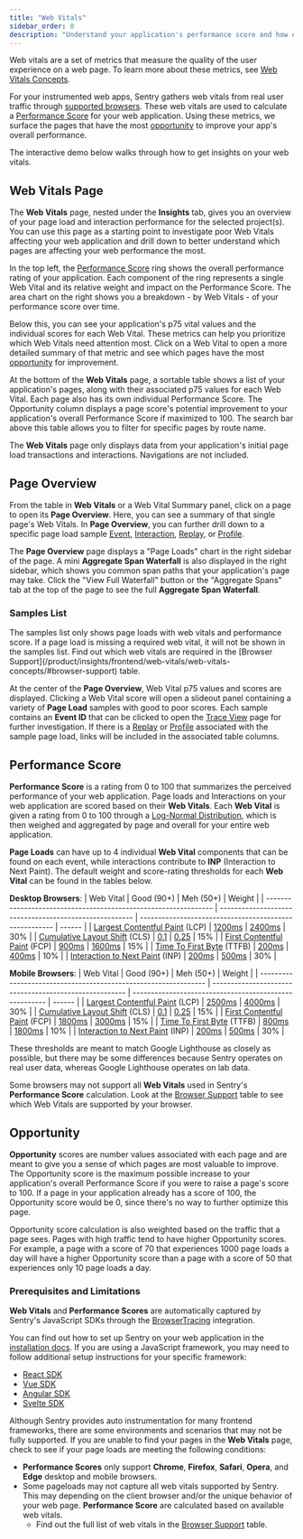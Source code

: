 ```yaml
---
title: "Web Vitals"
sidebar_order: 0
description: "Understand your application's performance score and how each web vital contributes to it. Drill in to explore opportunities to improve your app's overall performance."
---
```


<Include name="feature-limited-on-team-retention.mdx" />

Web vitals are a set of metrics that measure the quality of the user experience on a web page. To learn more about these metrics, see [Web Vitals Concepts](/product/insights/web-vitals/web-vitals-concepts/).

For your instrumented web apps, Sentry gathers web vitals from real user traffic through [supported browsers](web-vitals-concepts/#browser-support). These web vitals are used to calculate a [Performance Score](#performance-score) for your web application. Using these metrics, we surface the pages that have the most [opportunity](#opportunity) to improve your app's overall performance.

The interactive demo below walks through how to get insights on your web vitals.

<Arcade src="https://demo.arcade.software/pSDa9dkXo1yB4HIuGVuz?embed" />

## Web Vitals Page

The **Web Vitals** page, nested under the **Insights** tab, gives you an overview of your page load and interaction performance for the selected project(s). You can use this page as a starting point to investigate poor Web Vitals affecting your web application and drill down to better understand which pages are affecting your web performance the most.

In the top left, the [Performance Score](#performance-score) ring shows the overall performance rating of your application. Each component of the ring represents a single Web Vital and its relative weight and impact on the Performance Score. The area chart on the right shows you a breakdown - by Web Vitals - of your performance score over time.

Below this, you can see your application's p75 vital values and the individual scores for each Web Vital. These metrics can help you prioritize which Web Vitals need attention most. Click on a Web Vital to open a more detailed summary of that metric and see which pages have the most [opportunity](#opportunity) for improvement.

At the bottom of the **Web Vitals** page, a sortable table shows a list of your application's pages, along with their associated p75 values for each Web Vital. Each page also has its own individual Performance Score. The Opportunity column displays a page score's potential improvement to your application's overall Performance Score if maximized to 100. The search bar above this table allows you to filter for specific pages by route name.

<Alert>

The **Web Vitals** page only displays data from your application's initial page load transactions and interactions. Navigations are not included.

</Alert>

## Page Overview

From the table in **Web Vitals** or a Web Vital Summary panel, click on a page to open its **Page Overview**. Here, you can see a summary of that single page's Web Vitals. In **Page Overview**, you can further drill down to a specific page load sample [Event](/concepts/key-terms/tracing/trace-view/), [Interaction](/product/insights/web-vitals/web-vitals-concepts/#interaction-to-next-paint-inp), [Replay](/product/explore/session-replay/), or [Profile](/product/explore/profiling/).

The **Page Overview** page displays a "Page Loads" chart in the right sidebar of the page. A mini **Aggregate Span Waterfall** is also displayed in the right sidebar, which shows you common span paths that your application's page may take. Click the "View Full Waterfall" button or the "Aggregate Spans" tab at the top of the page to see the full **Aggregate Span Waterfall**.

### Samples List

<Alert>
  The samples list only shows page loads with web vitals and performance score.
  If a page load is missing a required web vital, it will not be shown in the
  samples list. Find out which web vitals are required in the [Browser
  Support](/product/insights/frontend/web-vitals/web-vitals-concepts/#browser-support)
  table.
</Alert>

At the center of the **Page Overview**, Web Vital p75 values and scores are displayed. Clicking a Web Vital score will open a slideout panel containing a variety of **Page Load** samples with good to poor scores. Each sample contains an **Event ID** that can be clicked to open the [Trace View](/concepts/key-terms/tracing/trace-view/#product-walkthrough-trace-details-page) page for further investigation. If there is a [Replay](/product/session-replay/) or [Profile](/product/profiling/) associated with the sample page load, links will be included in the associated table columns.

<Arcade src="https://demo.arcade.software/rFtiXFfPG1CX1QcrgdSf?embed" />

## Performance Score

**Performance Score** is a rating from 0 to 100 that summarizes the perceived performance of your web application. Page loads and Interactions on your web application are scored based on their **Web Vitals**. Each **Web Vital** is given a rating from 0 to 100 through a [Log-Normal Distribution](https://www.desmos.com/calculator/o98tbeyt1t), which is then weighed and aggregated by page and overall for your entire web application.

**Page Loads** can have up to 4 individual **Web Vital** components that can be found on each event, while interactions contribute to **INP** (Interaction to Next Paint). The default weight and score-rating thresholds for each **Web Vital** can be found in the tables below.

**Desktop Browsers**:
| Web Vital | Good (90+) | Meh (50+) | Weight |
| --------------------------------------------------------------- | ------------------------------------------------------ | ------------------------------------------------------ | ------ |
| [Largest Contentful Paint](/product/insights/web-vitals/web-vitals-concepts/#largest-contentful-paint-lcp) (LCP) | [1200ms](https://www.desmos.com/calculator/ejhjazajbd) | [2400ms](https://www.desmos.com/calculator/ejhjazajbd) | 30% |
| [Cumulative Layout Shift](/product/insights/web-vitals/web-vitals-concepts/#cumulative-layout-shift-cls) (CLS) | [0.1](https://www.desmos.com/calculator/irdoqfftdf) | [0.25](https://www.desmos.com/calculator/irdoqfftdf) | 15% |
| [First Contentful Paint](/product/insights/web-vitals/web-vitals-concepts/#first-contentful-paint-fcp) (FCP) | [900ms](https://www.desmos.com/calculator/gcxbiypuuh) | [1600ms](https://www.desmos.com/calculator/gcxbiypuuh) | 15% |
| [Time To First Byte](/product/insights/web-vitals/web-vitals-concepts/#time-to-first-byte-ttfb) (TTFB) | [200ms](https://www.desmos.com/calculator/ykzahw9goi) | [400ms](https://www.desmos.com/calculator/ykzahw9goi) | 10% |
| [Interaction to Next Paint](/product/insights/web-vitals/web-vitals-concepts/#interaction-to-next-paint-inp) (INP) | [200ms](https://www.desmos.com/calculator/jaqxodpx8d) | [500ms](https://www.desmos.com/calculator/jaqxodpx8d) | 30% |

**Mobile Browsers**:
| Web Vital | Good (90+) | Meh (50+) | Weight |
| --------------------------------------------------------------- | ------------------------------------------------------ | ------------------------------------------------------ | ------ |
| [Largest Contentful Paint](/product/insights/web-vitals/web-vitals-concepts/#largest-contentful-paint-lcp) (LCP) | [2500ms](https://www.desmos.com/calculator/tegmkln1hr) | [4000ms](https://www.desmos.com/calculator/tegmkln1hr) | 30% |
| [Cumulative Layout Shift](/product/insights/web-vitals/web-vitals-concepts/#cumulative-layout-shift-cls) (CLS) | [0.1](https://www.desmos.com/calculator/irdoqfftdf) | [0.25](https://www.desmos.com/calculator/irdoqfftdf) | 15% |
| [First Contentful Paint](/product/insights/web-vitals/web-vitals-concepts/#first-contentful-paint-fcp) (FCP) | [1800ms](https://www.desmos.com/calculator/ezkvtlqxkf) | [3000ms](https://www.desmos.com/calculator/ezkvtlqxkf) | 15% |
| [Time To First Byte](/product/insights/web-vitals/web-vitals-concepts/#time-to-first-byte-ttfb) (TTFB) | [800ms](https://www.desmos.com/calculator/xcpjhfvwfo) | [1800ms](https://www.desmos.com/calculator/xcpjhfvwfo) | 10% |
| [Interaction to Next Paint](/product/insights/web-vitals/web-vitals-concepts/#interaction-to-next-paint-inp) (INP) | [200ms](https://www.desmos.com/calculator/jaqxodpx8d) | [500ms](https://www.desmos.com/calculator/jaqxodpx8d) | 30% |

<Alert>
These thresholds are meant to match Google Lighthouse as closely as possible, but there may be some differences because Sentry operates on real user data, whereas Google Lighthouse operates on lab data.

Some browsers may not support all **Web Vitals** used in Sentry's **Performance Score** calculation. Look at the [Browser Support](/product/insights/web-vitals/web-vitals-concepts/#browser-support) table to see which Web Vitals are supported by your browser.

</Alert>

## Opportunity

**Opportunity** scores are number values associated with each page and are meant to give you a sense of which pages are most valuable to improve. The Opportunity score is the maximum possible increase to your application's overall Performance Score if you were to raise a page's score to 100. If a page in your application already has a score of 100, the Opportunity score would be 0, since there's no way to further optimize this page.

Opportunity score calculation is also weighted based on the traffic that a page sees. Pages with high traffic tend to have higher Opportunity scores. For example, a page with a score of 70 that experiences 1000 page loads a day will have a higher Opportunity score than a page with a score of 50 that experiences only 10 page loads a day.

### Prerequisites and Limitations

**Web Vitals** and **Performance Scores** are automatically captured by Sentry's JavaScript SDKs through the [BrowserTracing](/platforms/javascript/configuration/integrations/browsertracing/) integration.

You can find out how to set up Sentry on your web application in the [installation docs](/platforms/javascript/). If you are using a JavaScript framework, you may need to follow additional setup instructions for your specific framework:

- [React SDK](/platforms/javascript/guides/react/)
- [Vue SDK](/platforms/javascript/guides/vue/)
- [Angular SDK](/platforms/javascript/guides/angular/)
- [Svelte SDK](/platforms/javascript/guides/svelte/)

Although Sentry provides auto instrumentation for many frontend frameworks, there are some environments and scenarios that may not be fully supported. If you are unable to find your pages in the **Web Vitals** page, check to see if your page loads are meeting the following conditions:

- **Performance Scores** only support **Chrome**, **Firefox**, **Safari**, **Opera**, and **Edge** desktop and mobile browsers.
- Some pageloads may not capture all web vitals supported by Sentry. This may depending on the client browser and/or the unique behavior of your web page. **Performance Score** are calculated based on available web vitals.
  - Find out the full list of web vitals in the [Browser Support](/product/insights/web-vitals/web-vitals-concepts/#browser-support) table.
